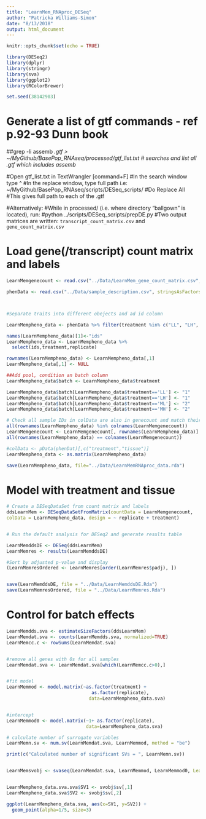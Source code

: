 ```yaml
---
title: "LearnMem_RNAproc_DESeq"
author: "Patricka Williams-Simon"
date: "8/13/2018"
output: html_document
---
```


```r
knitr::opts_chunk$set(echo = TRUE)

library(DESeq2)
library(dplyr)
library(stringr)
library(sva)
library(ggplot2)
library(RColorBrewer)

set.seed(38142903)
```

# Generate a list of gtf commands - ref p.92-93 Dunn book

##grep -li assemb *.gtf > ~/MyGithub/BasePop_RNAseq/processed/gtf_list.txt
# searches and list all .gtf which includes assemb*

#Open gtf_list.txt in TextWrangler [command+F]
#In the search window type ^
#In the replace window, type full path i.e: ~/MyGithub/BasePop_RNAseq/scripts/DESeq_scripts/
#Do Replace All
#This gives full path to each of the .gtf

#Alternatively:
#While in processed/ (i.e. where directory "ballgown" is located), run:
#python ../scripts/DESeq_scripts/prepDE.py
#Two output matrices are written: `transcript_count_matrix.csv` and `gene_count_matrix.csv`



# Load gene(/transcript) count matrix and labels

```r
LearnMemgenecount <- read.csv("../Data/LearnMem_gene_count_matrix.csv", row.names="gene_id")

phenData <- read.csv("../Data/sample_description.csv", stringsAsFactors = FALSE)



#Separate traits into different obejects and ad id column 

LearnMempheno_data <- phenData %>% filter(treatment %in% c("LL", "LH", "ML", "MH" ))

names(LearnMempheno_data)[1]<-"ids"
LearnMempheno_data <- LearnMempheno_data %>%
  select(ids,treatment,replicate)

rownames(LearnMempheno_data) <- LearnMempheno_data[,1]
LearnMempheno_data[,1] <- NULL

##Add pool, condition an batch column
LearnMempheno_data$batch <- LearnMempheno_data$treatment

LearnMempheno_data$batch[LearnMempheno_data$treatment=='LL'] <- "1"
LearnMempheno_data$batch[LearnMempheno_data$treatment=='LH'] <- "1"
LearnMempheno_data$batch[LearnMempheno_data$treatment=='ML'] <- "2"
LearnMempheno_data$batch[LearnMempheno_data$treatment=='MH'] <- "2"

# Check all sample IDs in colData are also in genecount and match their orders
all(rownames(LearnMempheno_data) %in% colnames(LearnMemgenecount))
LearnMemgenecount <- LearnMemgenecount[, rownames(LearnMempheno_data)]
all(rownames(LearnMempheno_data) == colnames(LearnMemgenecount))

#colData <- pData(phenDat)[,c("treatment","tissue")]
LearnMempheno_data <- as.matrix(LearnMempheno_data)

save(LearnMempheno_data, file="../Data/LearnMemRNAproc_data.rda")

```

# Model with treatment and tissue

```r
# Create a DESeqDataSet from count matrix and labels
ddsLearnMem <- DESeqDataSetFromMatrix(countData = LearnMemgenecount,
colData = LearnMempheno_data, design = ~ replicate + treatment)


# Run the default analysis for DESeq2 and generate results table

LearnMemddsDE <- DESeq(ddsLearnMem)
LearnMemres <- results(LearnMemddsDE)

#Sort by adjusted p-value and display
(LearnMemresOrdered <- LearnMemres[order(LearnMemres$padj), ])


save(LearnMemddsDE, file = "../Data/LearnMemddsDE.Rda")
save(LearnMemresOrdered, file = "../Data/LearnMemres.Rda")
```

# Control for batch effects

```r
LearnMemdds.sva <- estimateSizeFactors(ddsLearnMem)
LearnMemdat.sva <- counts(LearnMemdds.sva, normalized=TRUE)
LearnMemcc.c <- rowSums(LearnMemdat.sva)


#remove all genes with 0s for all samples
LearnMemdat.sva <- LearnMemdat.sva[which(LearnMemcc.c>0),]


#fit model
LearnMemmod <- model.matrix(~as.factor(treatment) +
                               as.factor(replicate),
                              data=LearnMempheno_data.sva)


#intercept
LearnMemmod0 <- model.matrix(~1+ as.factor(replicate), 
                             data=LearnMempheno_data.sva) 

# calculate number of surrogate variables
LearnMemn.sv <- num.sv(LearnMemdat.sva, LearnMemmod, method = "be")

print(c("Calculated number of significant SVs = ", LearnMemn.sv))


LearnMemsvobj <- svaseq(LearnMemdat.sva, LearnMemmod, LearnMemmod0, LearnMemn.sv=LEarnMemn.sv)


LearnMempheno_data.sva.sva$SV1 <- svobj$sv[,1]
LearnMempheno_data.sva$SV2 <- svobj$sv[,2]

ggplot(LearnMempheno_data.sva, aes(x=SV1, y=SV2)) +
  geom_point(alpha=1/5, size=3)



```


